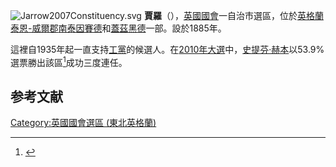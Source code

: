 [[File:Jarrow2007Constituency.svg|right]]
'''賈羅'''（{{lang-en|Jarrow}}），[[英國|英國]][[英國國會|國會]]一自治市選區，位於[[英格蘭|英格蘭]][[泰恩-威爾郡|泰恩-威爾郡]][[南泰因賽德|南泰因賽德]]和[[蓋茲黑德|蓋茲黑德]]一部。設於1885年。

這裡自1935年起一直支持[[工黨_(英國)|工黨]]的候選人。在[[2010年英國大選|2010年大選]]中，[[史提芬·赫本|史提芬·赫本]]以53.9%選票勝出該區<ref name="">{{cite news
|publisher=[[英國廣播公司|英國廣播公司]]
|date=2010年5月7日
|title=Election 2010/Constituency/Jarrow
|url=http://news.bbc.co.uk/1/shared/election2010/results/constituency/c38.stm
|accessdate=2010年7月6日
|archive-date=2017年8月23日
|archive-url=https://web.archive.org/web/20170823074545/http://news.bbc.co.uk/1/shared/election2010/results/constituency/c38.stm
|dead-url=no
}}</ref>成功三度連任。

==参考文献==
<div class="references-small">
<references></references>
</div>
{{英國國會選區 (東北英格蘭)}}
{{DEFAULTSORT:Jarrow}}
[[Category:英國國會選區_(東北英格蘭)|Category:英國國會選區 (東北英格蘭)]]
{{英国地理小作品}}